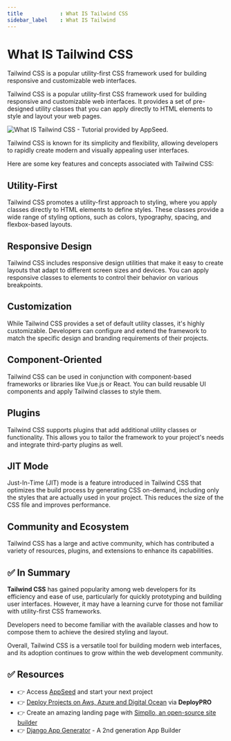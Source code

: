```yaml
---
title            : What IS Tailwind CSS 
sidebar_label    : What IS Tailwind
---
```


# What IS Tailwind CSS

<SubHeading>Tailwind CSS is a popular utility-first CSS framework used for building responsive and customizable web interfaces.</SubHeading>

Tailwind CSS is a popular utility-first CSS framework used for building responsive and customizable web interfaces. 
It provides a set of pre-designed utility classes that you can apply directly to HTML elements to style and layout your web pages. 

![What IS Tailwind CSS - Tutorial provided by AppSeed.](https://github-production-user-asset-6210df.s3.amazonaws.com/51070104/269556078-dc0469ef-47dc-4e82-bf25-cdab6963a0e7.jpg) 

Tailwind CSS is known for its simplicity and flexibility, allowing developers to rapidly create modern and visually appealing user interfaces.

Here are some key features and concepts associated with Tailwind CSS:

## **Utility-First** 

Tailwind CSS promotes a utility-first approach to styling, where you apply classes directly to HTML elements to define styles. 
These classes provide a wide range of styling options, such as colors, typography, spacing, and flexbox-based layouts.

## **Responsive Design** 

Tailwind CSS includes responsive design utilities that make it easy to create layouts that adapt to different screen sizes and devices. 
You can apply responsive classes to elements to control their behavior on various breakpoints.

## **Customization** 

While Tailwind CSS provides a set of default utility classes, it's highly customizable.
Developers can configure and extend the framework to match the specific design and branding requirements of their projects.

## **Component-Oriented** 

Tailwind CSS can be used in conjunction with component-based frameworks or libraries like Vue.js or React. You can build reusable UI components and apply Tailwind classes to style them.

## **Plugins** 

Tailwind CSS supports plugins that add additional utility classes or functionality. This allows you to tailor the framework to your project's needs and integrate third-party plugins as well.

## **JIT Mode** 

Just-In-Time (JIT) mode is a feature introduced in Tailwind CSS that optimizes the build process by generating CSS on-demand, including only the styles that are actually used in your project. 
This reduces the size of the CSS file and improves performance.

## **Community and Ecosystem** 

Tailwind CSS has a large and active community, which has contributed a variety of resources, plugins, and extensions to enhance its capabilities.

## ✅ In Summary

**Tailwind CSS** has gained popularity among web developers for its efficiency and ease of use, particularly for quickly prototyping and building user interfaces. 
However, it may have a learning curve for those not familiar with utility-first CSS frameworks. 

Developers need to become familiar with the available classes and how to compose them to achieve the desired styling and layout.

Overall, Tailwind CSS is a versatile tool for building modern web interfaces, and its adoption continues to grow within the web development community.

## ✅ Resources 

- 👉 Access [AppSeed](https://appseed.us/) and start your next project
- 👉 [Deploy Projects on Aws, Azure and Digital Ocean](https://www.docs.deploypro.dev/) via **DeployPRO**
- 👉 Create an amazing landing page with [Simpllo, an open-source site builder](https://www.simpllo.com/)
- 👉 [Django App Generator](https://app-generator.dev/django/) - A 2nd generation App Builder
